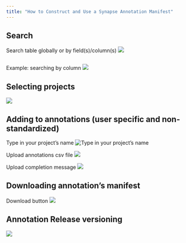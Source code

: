 ```yaml
---
title: "How to Construct and Use a Synapse Annotation Manifest"
---
```

##  Search
Search table globally or by field(s)/column(s)
![](../img/search1.png)

```r
```

Example: searching by column
![](../img/search2.png)

## Selecting projects 
![](../img/select.png)


## Adding to annotations (user specific and non-standardized)
Type in your project's name
![Type in your project's name](../img/add1.png)

Upload annotations csv file
![](../img/add2.png)

Upload completion message
![](../img/add3.png)

## Downloading annotation's manifest 
Download button
![](../img/download.png)

## Annotation Release versioning 
![](../img/releaseVersion.png)

